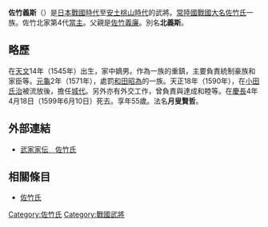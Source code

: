 {{unreferenced|time=2016-12-31T06:49:09+00:00}}
{{日本武士
|名稱= 佐竹 義斯
|圖片名稱= 
|圖片大小= 
|圖片說明= 
|時代= [[日本戰國時代|日本戰國時代]]—[[安土桃山時代|安土桃山時代]]
|出生日期= [[天文_(後奈良天皇)|天文]]14年（1545年）
|出生地點= 
|逝世日期= [[慶長|慶長]]4年4月18日（1599年6月10日）
|逝世地點= 
|假名= 
|羅馬字= 
|幼名= 
|改名= 
|别名= 北義斯<BR>又七郎（通稱）
|諡号= 
|神号= 
|戒名= 月叟賢哲
|洗禮名= 
|墓所= 
|朝廷官位= {{tsl|ja|左衛門尉}}
|幕府職位= 
|主君= [[佐竹義昭|佐竹義昭]]？→[[佐竹義重|義重]]→[[佐竹義宣|義宣]]
|藩= 
|氏族= [[佐竹氏|佐竹北家]]
|父母= 父：[[佐竹義廉|佐竹義廉]]
|養父= 
|養母= 
|兄弟= 弟：[[佐竹宥義|宥義]]？
|姐妹= 
|正室= 不詳
|側室= 
|嗣子= '''[[佐竹義憲|義憲]]'''
|嗣女= 
|養子= 
|養女= 
}}
{{japanese|japanese=佐竹 義斯|kana=さたけ よしつな／よしこれ|romaji=Satake Yoshitsuna / Yoshikore}}
'''佐竹義斯'''（{{bd|1545年||1599年|6月10日}}）是[[日本戰國時代|日本戰國時代]]至[[安土桃山時代|安土桃山時代]]的武將。[[常陸國|常陸國]][[戰國大名|戰國大名]][[佐竹氏|佐竹氏]]一族。佐竹北家第4代[[當主|當主]]。父親是[[佐竹義廉|佐竹義廉]]。別名'''北義斯'''。

== 略歷 ==
在[[天文_(後奈良天皇)|天文]]14年（1545年）出生，家中嫡男。作為一族的重鎮，主要負責統制豪族和家臣等。[[元龜|元龜]]2年（1571年），處罰[[和田昭為|和田昭為]]的一族。天正18年（1590年），在[[小田氏治|小田氏治]]被流放後，擔任{{tsl|ja|小田城}}[[城代|城代]]。另外亦有外交工作，曾負責與{{tsl|ja|那須氏}}達成和睦等。在[[慶長|慶長]]4年4月18日（1599年6月10日）死去。享年55歲。法名'''月叟賢哲'''。

== 外部連結 ==
*[http://www2.harimaya.com/sengoku/html/satake_k.html 武家家伝＿佐竹氏]{{Wayback|url=http://www2.harimaya.com/sengoku/html/satake_k.html |date=20180304100742 }}

== 相關條目 ==
*[[佐竹氏|佐竹氏]]

{{佐竹氏歷代當主|佐竹北家||第4代}}
[[Category:佐竹氏|Category:佐竹氏]]
[[Category:戰國武將|Category:戰國武將]]